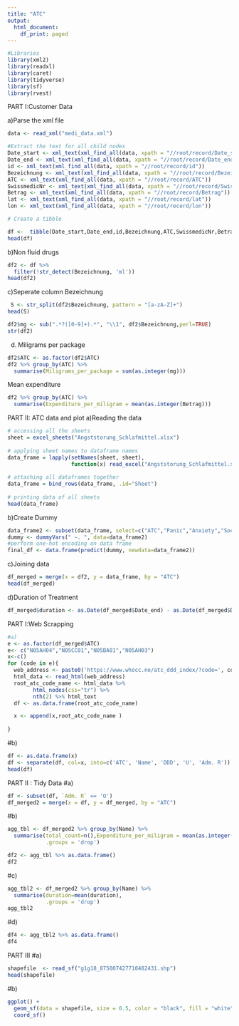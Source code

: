 ---
title: "ATC"
output:
  html_document:
    df_print: paged
---

```{r}
#Libraries
library(xml2)
library(readxl)
library(caret)
library(tidyverse)
library(sf)
library(rvest)
```

PART I:Customer Data

a)Parse the xml file
```{r}

data <- read_xml("medi_data.xml")

#Extract the text for all child nodes
Date_start <- xml_text(xml_find_all(data, xpath = "//root/record/Date_start"))
Date_end <- xml_text(xml_find_all(data, xpath = "//root/record/Date_end"))
id <- xml_text(xml_find_all(data, xpath = "//root/record/id"))
Bezeichnung <- xml_text(xml_find_all(data, xpath = "//root/record/Bezeichnung"))
ATC <- xml_text(xml_find_all(data, xpath = "//root/record/ATC"))
SwissmedicNr <- xml_text(xml_find_all(data, xpath = "//root/record/SwissmedicNr"))
Betrag <- xml_text(xml_find_all(data, xpath = "//root/record/Betrag"))
lat <- xml_text(xml_find_all(data, xpath = "//root/record/lat"))
lon <- xml_text(xml_find_all(data, xpath = "//root/record/lon"))

# Create a tibble

df <-  tibble(Date_start,Date_end,id,Bezeichnung,ATC,SwissmedicNr,Betrag,lat,lon)
head(df)
```

b)Non fluid drugs
```{r}
df2 <- df %>%
  filter(!str_detect(Bezeichnung, 'ml'))
head(df2)
```

c)Seperate column Bezeichnung
```{r}
 S <- str_split(df2$Bezeichnung, pattern = "[a-zA-Z]+")
head(S)
```

```{r}
df2$mg <- sub(".*?([0-9]+).*", "\\1", df2$Bezeichnung,perl=TRUE)
str(df2)
```

d) Miligrams per package
```{r}
df2$ATC <- as.factor(df2$ATC)
df2 %>% group_by(ATC) %>%
  summarise(Miligrams_per_package = sum(as.integer(mg)))

```

Mean expenditure
```{r}
df2 %>% group_by(ATC) %>%
  summarise(Expenditure_per_miligram = mean(as.integer(Betrag)))
```


PART II: ATC data and plot
a)Reading the data
```{r}
# accessing all the sheets 
sheet = excel_sheets("Angststorung_Schlafmittel.xlsx")
  
# applying sheet names to dataframe names
data_frame = lapply(setNames(sheet, sheet), 
                    function(x) read_excel("Angststorung_Schlafmittel.xlsx", sheet=x))
  
# attaching all dataframes together
data_frame = bind_rows(data_frame, .id="Sheet")
  
# printing data of all sheets
head(data_frame)
```

b)Create Dummy
```{r}
data_frame2 <- subset(data_frame, select=c("ATC","Panic","Anxiety","Social_phobia"))
dummy <- dummyVars(" ~. ", data=data_frame2)
#perform one-hot encoding on data frame
final_df <- data.frame(predict(dummy, newdata=data_frame2))
```


c)Joining data
```{r}
df_merged = merge(x = df2, y = data_frame, by = "ATC")
head(df_merged)
```

d)Duration of Treatment
```{r}
df_merged$duration <- as.Date(df_merged$Date_end) - as.Date(df_merged$Date_start)

```

PART I:Web Scrapping
```{r}
#a)
e <- as.factor(df_merged$ATC)
e<- c("N05AH04","N05CC01","N05BA01","N05AH03")
x<-c()
for (code in e){
  web_address <- paste0('https://www.whocc.no/atc_ddd_index/?code=', code, '&showdescription=no')
  html_data <- read_html(web_address)
  root_atc_code_name <- html_data %>%
        html_nodes(css="tr") %>%
        nth(2) %>% html_text
  df <- as.data.frame(root_atc_code_name)

  x <- append(x,root_atc_code_name )
 
}
```

#b)
```{r}
df <- as.data.frame(x)
df <- separate(df, col=x, into=c('ATC', 'Name', 'DDD', 'U', 'Adm. R'))
head(df)
```
PART II : Tidy Data
#a)
```{r}
df <- subset(df, `Adm. R` == 'O')
df_merged2 = merge(x = df, y = df_merged, by = "ATC")

```

#b)
```{r}

agg_tbl <- df_merged2 %>% group_by(Name) %>% 
  summarise(total_count=n(),Expenditure_per_miligram = mean(as.integer(Betrag)),
            .groups = 'drop')

df2 <- agg_tbl %>% as.data.frame()
df2

```

#c)
```{r}
agg_tbl2 <- df_merged2 %>% group_by(Name) %>% 
  summarise(duration=mean(duration),
            .groups = 'drop')
agg_tbl2
```

#d)
```{r}
df4 <- agg_tbl2 %>% as.data.frame()
df4
```

PART III 
#a)
```{r}
shapefile  <- read_sf("g1g18_875007427710482431.shp")
head(shapefile)
```
#b)
```{r}
ggplot() + 
  geom_sf(data = shapefile, size = 0.5, color = "black", fill = "white") + 
  coord_sf()
```